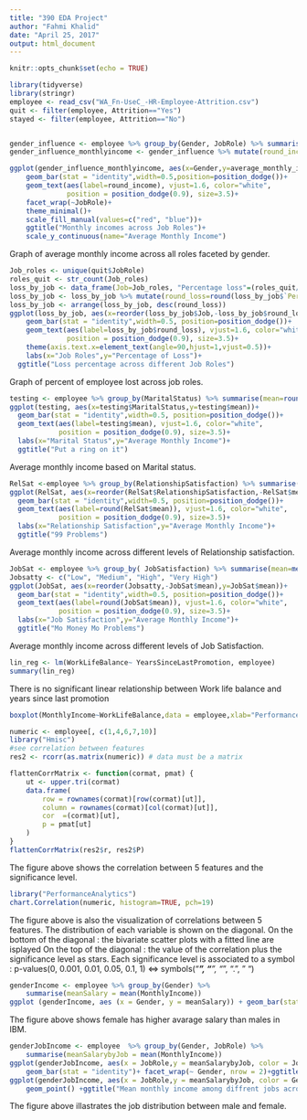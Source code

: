 ```yaml
---
title: "390 EDA Project"
author: "Fahmi Khalid"
date: "April 25, 2017"
output: html_document
---
```


```r
knitr::opts_chunk$set(echo = TRUE)

library(tidyverse)
library(stringr)
employee <- read_csv("WA_Fn-UseC_-HR-Employee-Attrition.csv")
quit <- filter(employee, Attrition=="Yes")
stayed <- filter(employee, Attrition=="No")


gender_influence <- employee %>% group_by(Gender, JobRole) %>% summarise(average_monthly_income=mean(MonthlyIncome))
gender_influence_monthlyincome <- gender_influence %>% mutate(round_income=round(average_monthly_income))

ggplot(gender_influence_monthlyincome, aes(x=Gender,y=average_monthly_income, color=Gender))+
    geom_bar(stat = "identity",width=0.5,position=position_dodge())+
    geom_text(aes(label=round_income), vjust=1.6, color="white",
              position = position_dodge(0.9), size=3.5)+
    facet_wrap(~JobRole)+
    theme_minimal()+
    scale_fill_manual(values=c("red", "blue"))+
    ggtitle("Monthly incomes across Job Roles")+
    scale_y_continuous(name="Average Monthly Income")

```

Graph of average monthly income across all roles faceted by gender.

```r

Job_roles <- unique(quit$JobRole)
roles_quit <- str_count(Job_roles)
loss_by_job <- data_frame(Job=Job_roles, "Percentage loss"=(roles_quit/1470)*100)
loss_by_job <- loss_by_job %>% mutate(round_loss=round(loss_by_job$`Percentage loss`,digits=2))
loss_by_job <- arrange(loss_by_job, desc(round_loss))
ggplot(loss_by_job, aes(x=reorder(loss_by_job$Job,-loss_by_job$round_loss),y=loss_by_job$round_loss))+
    geom_bar(stat = "identity",width=0.5, position=position_dodge())+
    geom_text(aes(label=loss_by_job$round_loss), vjust=1.6, color="white",
              position = position_dodge(0.9), size=3.5)+
    theme(axis.text.x=element_text(angle=90,hjust=1,vjust=0.5))+
    labs(x="Job Roles",y="Percentage of Loss")+
  ggtitle("Loss percentage across different Job Roles")


```
Graph of percent of employee lost across job roles.

```r
testing <- employee %>% group_by(MaritalStatus) %>% summarise(mean=round(mean(MonthlyIncome),digits=0))
ggplot(testing, aes(x=testing$MaritalStatus,y=testing$mean))+
  geom_bar(stat = "identity",width=0.5, position=position_dodge())+
  geom_text(aes(label=testing$mean), vjust=1.6, color="white",
            position = position_dodge(0.9), size=3.5)+
  labs(x="Marital Status",y="Average Monthly Income")+
  ggtitle("Put a ring on it")

```

Average monthly income based on Marital status.



```r

RelSat <-employee %>% group_by(RelationshipSatisfaction) %>% summarise(mean=mean(MonthlyIncome))
ggplot(RelSat, aes(x=reorder(RelSat$RelationshipSatisfaction,-RelSat$mean),y=RelSat$mean))+
  geom_bar(stat = "identity",width=0.5, position=position_dodge())+
  geom_text(aes(label=round(RelSat$mean)), vjust=1.6, color="white",
            position = position_dodge(0.9), size=3.5)+
  labs(x="Relationship Satisfaction",y="Average Monthly Income")+
  ggtitle("99 Problems")

```
Average monthly income across different levels of Relationship satisfaction.

```r

JobSat <- employee %>% group_by( JobSatisfaction) %>% summarise(mean=mean(MonthlyIncome))
Jobsatty <- c("Low", "Medium", "High", "Very High")
ggplot(JobSat, aes(x=reorder(Jobsatty,-JobSat$mean),y=JobSat$mean))+
  geom_bar(stat = "identity",width=0.5, position=position_dodge())+
  geom_text(aes(label=round(JobSat$mean)), vjust=1.6, color="white",
            position = position_dodge(0.9), size=3.5)+
  labs(x="Job Satisfaction",y="Average Monthly Income")+
  ggtitle("Mo Money Mo Problems")


```

Average monthly income across different levels of Job Satisfaction.

```r
lin_reg <- lm(WorkLifeBalance~ YearsSinceLastPromotion, employee)
summary(lin_reg)
```
There is no significant linear relationship between Work life balance and years since last promotion 
```r
boxplot(MonthlyIncome~WorkLifeBalance,data = employee,xlab="PerformanceRating", ylab="MonthlyIncome") + ggtitle("performance vs monthly income")
```

```r
numeric <- employee[, c(1,4,6,7,10)]
library("Hmisc")
#see correlation between features 
res2 <- rcorr(as.matrix(numeric)) # data must be a matrix 

flattenCorrMatrix <- function(cormat, pmat) {
    ut <- upper.tri(cormat)
    data.frame(
        row = rownames(cormat)[row(cormat)[ut]],
        column = rownames(cormat)[col(cormat)[ut]],
        cor  =(cormat)[ut],
        p = pmat[ut]
    )
}
flattenCorrMatrix(res2$r, res2$P)


```
The figure above shows the correlation between 5 features and the significance level. 

```r
library("PerformanceAnalytics")
chart.Correlation(numeric, histogram=TRUE, pch=19)
```
The figure above is also the visualization of correlations between 5 features. 
The distribution of each variable is shown on the diagonal.
On the bottom of the diagonal : the bivariate scatter plots with a fitted line are isplayed
On the top of the diagonal : the value of the correlation plus the significance level as stars. 
Each significance level is associated to a symbol : p-values(0, 0.001, 0.01, 0.05, 0.1, 1) <=> symbols(“***”, “**”, “*”, “.”, " “)

```r
genderIncome <- employee %>% group_by(Gender) %>%
    summarise(meanSalary = mean(MonthlyIncome))
ggplot (genderIncome, aes (x = Gender, y = meanSalary)) + geom_bar(stat ="identity") + ggtitle("Mean monthly income between gender ")
```
The figure above shows female has higher avarage salary than males in IBM.

```r
genderJobIncome <- employee  %>% group_by(Gender, JobRole) %>%
    summarise(meanSalarybyJob = mean(MonthlyIncome))
ggplot(genderJobIncome, aes(x = JobRole,y = meanSalarybyJob, color = JobRole)) +
    geom_bar(stat = "identity")+ facet_wrap(~ Gender, nrow = 2)+ggtitle("Job distribution among gender")
ggplot(genderJobIncome, aes(x = JobRole,y = meanSalarybyJob, color = Gender)) +
    geom_point() +ggtitle("Mean monthly income among diffrent jobs across gender ")
```
The figure above illastrates the job distribution between male and female.